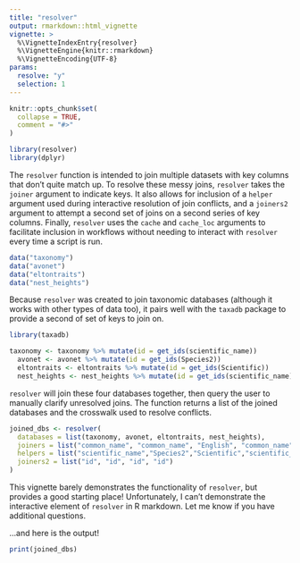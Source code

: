 ```yaml
---
title: "resolver"
output: rmarkdown::html_vignette
vignette: >
  %\VignetteIndexEntry{resolver}
  %\VignetteEngine{knitr::rmarkdown}
  %\VignetteEncoding{UTF-8}
params:
  resolve: "y"
  selection: 1
---
```

```r
knitr::opts_chunk$set(
  collapse = TRUE,
  comment = "#>"
)
```

```r
library(resolver)
library(dplyr)
```

The `resolver` function is intended to join multiple datasets with key columns that don't quite match up. To resolve these messy joins, `resolver` takes the `joiner` argument to indicate keys. It also allows for inclusion of a `helper` argument used during interactive resolution of join conflicts, and a `joiners2` argument to attempt a second set of joins on a second series of key columns. Finally, `resolver` uses the `cache` and `cache_loc` arguments to facilitate inclusion in workflows without needing to interact with `resolver` every time a script is run.

```r
data("taxonomy")
data("avonet")
data("eltontraits")
data("nest_heights")
```

Because `resolver` was created to join taxonomic databases (although it works with other types of data too), it pairs well with the `taxadb` package to provide a second of set of keys to join on.

```r
library(taxadb)

taxonomy <- taxonomy %>% mutate(id = get_ids(scientific_name))
  avonet <- avonet %>% mutate(id = get_ids(Species2))
  eltontraits <- eltontraits %>% mutate(id = get_ids(Scientific))
  nest_heights <- nest_heights %>% mutate(id = get_ids(scientific_name))
```

`resolver` will join these four databases together, then query the user to manually clarify unresolved joins. The function returns a list of the joined databases and the crosswalk used to resolve conflicts.

```r
joined_dbs <- resolver(
  databases = list(taxonomy, avonet, eltontraits, nest_heights),
  joiners = list("common_name", "common_name", "English", "common_name"),
  helpers = list("scientific_name","Species2","Scientific","scientific_name"),
  joiners2 = list("id", "id", "id", "id")
)
```

This vignette barely demonstrates the functionality of `resolver`, but provides a good starting place! Unfortunately, I can't demonstrate the interactive element of `resolver` in R markdown. Let me know if you have additional questions.

...and here is the output!

```r
print(joined_dbs)
```

